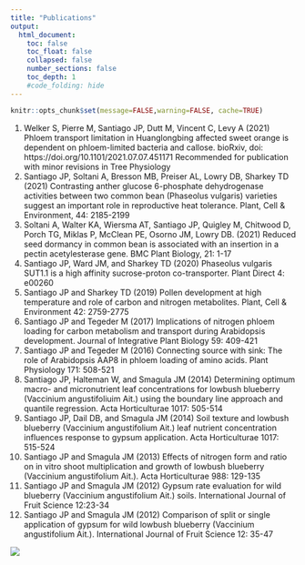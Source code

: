 ```yaml
---
title: "Publications"
output:
  html_document:
    toc: false
    toc_float: false
    collapsed: false
    number_sections: false
    toc_depth: 1
    #code_folding: hide
---
```


```r
knitr::opts_chunk$set(message=FALSE,warning=FALSE, cache=TRUE)
```

1.	Welker S, Pierre M, Santiago JP, Dutt M, Vincent C, Levy A (2021) Phloem transport limitation in Huanglongbing affected sweet orange is dependent on phloem-limited bacteria and callose. bioRxiv, doi: https://doi.org/10.1101/2021.07.07.451171
Recommended for publication with minor revisions in Tree Physiology
2.	Santiago JP, Soltani A, Bresson MB, Preiser AL, Lowry DB, Sharkey TD (2021) Contrasting anther glucose 6-phosphate dehydrogenase activities between two common bean (Phaseolus vulgaris) varieties suggest an important role in reproductive heat tolerance. Plant, Cell & Environment, 44: 2185-2199
3.	Soltani A, Walter KA, Wiersma AT, Santiago JP, Quigley M, Chitwood D, Porch TG, Miklas P, McClean PE, Osorno JM, Lowry DB. (2021) Reduced seed dormancy in common bean is associated with an insertion in a pectin acetylesterase gene. BMC Plant Biology, 21: 1-17
4.	Santiago JP, Ward JM, and Sharkey TD (2020) Phaseolus vulgaris SUT1.1 is a high affinity sucrose-proton co-transporter. Plant Direct 4: e00260
5.	Santiago JP and Sharkey TD (2019) Pollen development at high temperature and role of carbon and nitrogen metabolites. Plant, Cell & Environment 42: 2759-2775
6.	Santiago JP and Tegeder M (2017) Implications of nitrogen phloem loading for carbon metabolism and transport during Arabidopsis development. Journal of Integrative Plant Biology 59: 409-421 
7.	Santiago JP and Tegeder M (2016) Connecting source with sink: The role of Arabidopsis AAP8 in phloem loading of amino acids. Plant Physiology 171: 508-521 
8.	Santiago JP, Halteman W, and Smagula JM (2014) Determining optimum macro- and micronutrient leaf concentrations for lowbush blueberry (Vaccinium angustifoliuim Ait.) using the boundary line approach and quantile regression. Acta Horticulturae 1017: 505-514 
9.	Santiago JP, Dail DB, and Smagula JM (2014) Soil texture and lowbush blueberry (Vaccinium angustifolium Ait.) leaf nutrient concentration influences response to gypsum application. Acta Horticulturae 1017: 515-524
10.	Santiago JP and Smagula JM (2013) Effects of nitrogen form and ratio on in vitro shoot multiplication and growth of lowbush blueberry (Vaccinium angustifolium Ait.). Acta Horticulturae 988: 129-135
11.	Santiago JP and Smagula JM (2012) Gypsum rate evaluation for wild blueberry (Vaccinium angustifolium Ait.) soils. International Journal of Fruit Science 12:23-34
12.	Santiago JP and Smagula JM (2012) Comparison of split or single application of gypsum for wild lowbush blueberry (Vaccinium angustifolium Ait.). International Journal of Fruit Science 12: 35-47



![](images/Journals.png)



